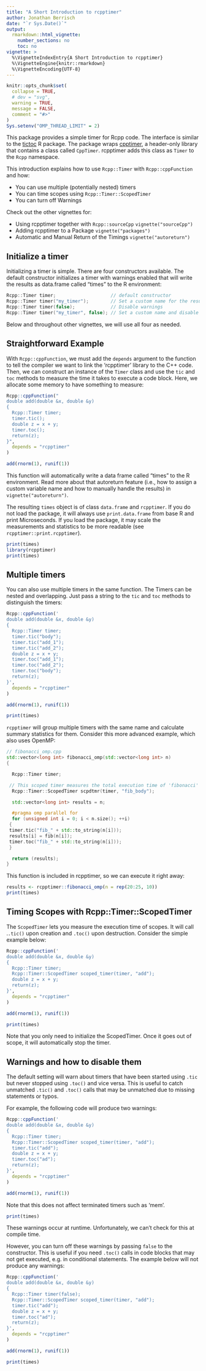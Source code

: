 ```yaml
---
title: "A Short Introduction to rcpptimer"
author: Jonathan Berrisch
date: "`r Sys.Date()`"
output:
  rmarkdown::html_vignette:
    number_sections: no
    toc: no
vignette: >
  %\VignetteIndexEntry{A Short Introduction to rcpptimer}
  %\VignetteEngine{knitr::rmarkdown}
  %\VignetteEncoding{UTF-8}
---
```


```r
knitr::opts_chunk$set(
  collapse = TRUE,
  # dev = "svg",
  warning = TRUE,
  message = FALSE,
  comment = "#>"
)
Sys.setenv("OMP_THREAD_LIMIT" = 2)
```

This package provides a simple timer for Rcpp code. The interface is similar to the [tictoc](https://CRAN.R-project.org/package=tictoc) R package. The package wraps [cpptimer](https://github.com/BerriJ/cpptimer), a header-only library that contains a class called `CppTimer`. rcpptimer adds this class as `Timer` to the `Rcpp` namespace. 

This introduction explains how to use `Rcpp::Timer` with `Rcpp::cppFunction` and how:

- You can use multiple (potentially nested) timers
- You can time scopes using `Rcpp::Timer::ScopedTimer`
- You can turn off Warnings

Check out the other vignettes for:

- Using rcpptimer together with `Rcpp::sourceCpp` `vignette("sourceCpp")`
- Adding rcpptimer to a Package `vignette("packages")`
- Automatic and Manual Return of the Timings `vignette("autoreturn")`

## Initialize a timer

Initializing a timer is simple. There are four constructors available. The default constructor initializes a timer with warnings enabled that will write the results as data.frame called "times" to the R environment:

```c++
Rcpp::Timer timer;                    // default constructor
Rcpp::Timer timer("my_timer");        // Set a custom name for the results
Rcpp::Timer timer(false);             // Disable warnings
Rcpp::Timer timer("my_timer", false); // Set a custom name and disable warnings
```
Below and throughout other vignettes, we will use all four as needed.

## Straightforward Example

With `Rcpp::cppFunction`, we must add the `depends` argument to the function to tell the compiler we want to link the 'rcpptimer' library to the C++ code. Then, we can construct an instance of the `Timer` class and use the `tic` and `toc` methods to measure the time it takes to execute a code block. Here, we allocate some memory to have something to measure:

```r
Rcpp::cppFunction("
double add(double &x, double &y)
{
  Rcpp::Timer timer;
  timer.tic();
  double z = x + y;
  timer.toc();
  return(z);
}",
  depends = "rcpptimer"
)

add(rnorm(1), runif(1))
```

This function will automatically write a data frame called "times" to the R environment. Read more about that autoreturn feature (i.e., how to assign a custom variable name and how to manually handle the results) in `vignette("autoreturn")`. 

The resulting `times` object is of class `data.frame` and `rcpptimer`. If you do not load the package, it will always use `print.data.frame` from base R and print Microseconds. If you load the package, it may scale the measurements and statistics to be more readable (see `rcpptimer::print.rcpptimer`).

```r
print(times)
library(rcpptimer)
print(times)
```

## Multiple timers

You can also use multiple timers in the same function. The Timers can be nested and overlapping. Just pass a string to the `tic` and `toc` methods to distinguish the timers:

```r
Rcpp::cppFunction('
double add(double &x, double &y)
{
  Rcpp::Timer timer;
  timer.tic("body");
  timer.tic("add_1");
  timer.tic("add_2");
  double z = x + y;
  timer.toc("add_1");
  timer.toc("add_2");
  timer.toc("body");
  return(z);
}',
  depends = "rcpptimer"
)

add(rnorm(1), runif(1))

print(times)
```

`rcpptimer` will group multiple timers with the same name and calculate summary statistics for them. Consider this more advanced example, which also uses OpenMP:

```c++
// fibonacci_omp.cpp
std::vector<long int> fibonacci_omp(std::vector<long int> n)
{

  Rcpp::Timer timer;

 // This scoped timer measures the total execution time of 'fibonacci'
  Rcpp::Timer::ScopedTimer scpdtmr(timer, "fib_body");

  std::vector<long int> results = n;

  #pragma omp parallel for
  for (unsigned int i = 0; i < n.size(); ++i)
 {
 timer.tic("fib_" + std::to_string(n[i]));
 results[i] = fib(n[i]);
 timer.toc("fib_" + std::to_string(n[i]));
 }

  return (results);
}
```

This function is included in rcpptimer, so we can execute it right away: 

```r
results <- rcpptimer::fibonacci_omp(n = rep(20:25, 10))
print(times)
```

## Timing Scopes with Rcpp::Timer::ScopedTimer

The `ScopedTimer` lets you measure the execution time of scopes. It will call .`.tic()` upon creation and `.toc()` upon destruction. Consider the simple example below:

```r
Rcpp::cppFunction('
double add(double &x, double &y)
{
  Rcpp::Timer timer;
  Rcpp::Timer::ScopedTimer scoped_timer(timer, "add");
  double z = x + y;
  return(z);
}',
  depends = "rcpptimer"
)

add(rnorm(1), runif(1))

print(times)
```

Note that you only need to initialize the ScopedTimer. Once it goes out of scope, it will automatically stop the timer.

## Warnings and how to disable them

The default setting will warn about timers that have been started using `.tic` but never stopped using `.toc()` and vice versa. This is useful to catch unmatched `.tic()` and `.toc()` calls that may be unmatched due to missing statements or typos.

For example, the following code will produce two warnings:

```r
Rcpp::cppFunction('
double add(double &x, double &y)
{
  Rcpp::Timer timer;
  Rcpp::Timer::ScopedTimer scoped_timer(timer, "add");
  timer.tic("add");
  double z = x + y;
  timer.toc("ad");
  return(z);
}',
  depends = "rcpptimer"
)

add(rnorm(1), runif(1))
```

Note that this does not affect terminated timers such as 'mem'. 

```r
print(times)
```

These warnings occur at runtime. Unfortunately, we can't check for this at compile time.

However, you can turn off these warnings by passing `false` to the constructor. This is useful if you need `.toc()` calls in code blocks that may not get executed, e.g. in conditional statements. The example below will not produce any warnings:

```r
Rcpp::cppFunction('
double add(double &x, double &y)
{
  Rcpp::Timer timer(false);
  Rcpp::Timer::ScopedTimer scoped_timer(timer, "add");
  timer.tic("add");
  double z = x + y;
  timer.toc("ad");
  return(z);
}',
  depends = "rcpptimer"
)

add(rnorm(1), runif(1))

print(times)
```